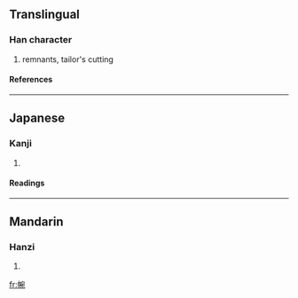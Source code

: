 ==Translingual==
===Han character===
{{Han char|rn=50|rad=巾|as=08|sn=11|four=|canj=中月十弓山 (LBJNU)}}
# remnants, tailor's cutting
====References====
{{Han ref|kx=0333.050|dkj=08949|dj=0639.070|hdz=10745.220|uh=5E35|ud=24117}}
----
==Japanese==
===Kanji===
{{ja-kanji|grade=|rs=巾08}}
# {{defn|Japanese}} 
====Readings====
{{ja-readings|on=[[わん]] (wan), [[えん]] (en), [[おん]] (on)|kun=[[たちあまりのきれ]] (tachiamarinokire)}}
----
==Mandarin==
===Hanzi===
{{cmn-hanzi|pin=[[jià]] ([[jia4]]), [[wān]] ([[wan1]])|wg=chia<sup>4</sup>, wan<sup>1</sup>}}
# {{defn|Mandarin}}

[[fr:帵]]